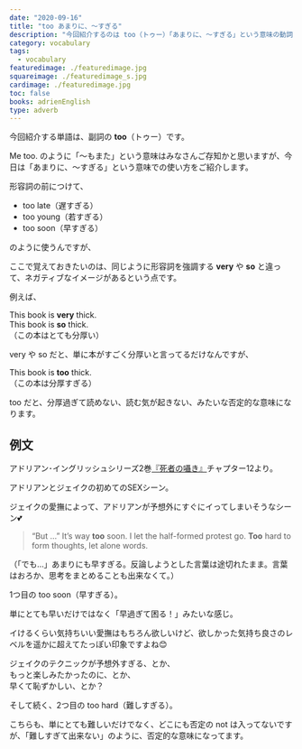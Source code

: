 ```yaml
---
date: "2020-09-16"
title: "too あまりに、～すぎる"
description: "今回紹介するのは too（トゥー）「あまりに、～すぎる」という意味の動詞です。例文は、アドリアン･イングリッシュシリーズ2巻『死者の囁き』より"
category: vocabulary
tags:
  - vocabulary
featuredimage: ./featuredimage.jpg
squareimage: ./featuredimage_s.jpg
cardimage: ./featuredimage.jpg
toc: false
books: adrienEnglish
type: adverb
---
```



今回紹介する単語は、副詞の __too__（トゥー）です。

Me too. のように「～もまた」という意味はみなさんご存知かと思いますが、今日は「あまりに、～すぎる」という意味での使い方をご紹介します。

形容詞の前につけて、

- too late（遅すぎる）
- too young（若すぎる）
- too soon（早すぎる）

のように使うんですが、

ここで覚えておきたいのは、同じように形容詞を強調する __very__ や __so__ と違って、ネガティブなイメージがあるという点です。

例えば、

This book is __very__ thick.  
This book is __so__ thick.  
（この本はとても分厚い）

very や so だと、単に本がすごく分厚いと言ってるだけなんですが、

This book is __too__ thick.  
（この本は分厚すぎる）

too だと、分厚過ぎて読めない、読む気が起きない、みたいな否定的な意味になります。

## 例文

アドリアン･イングリッシュシリーズ2巻[『死者の囁き』](/mm-romance/a-dangerous-thing/)チャプター12より。

アドリアンとジェイクの初めてのSEXシーン。

ジェイクの愛撫によって、アドリアンが予想外にすぐにイってしまいそうなシーン💕

<Blockquote book srcBook="dangerousThing" lang="en" chapter="12">
“But …” It’s way <strong>too</strong> soon. I let the half-formed protest go. <strong>Too</strong> hard to form thoughts, let alone words.
</Blockquote>

<p className="translation">（「でも…」あまりにも早すぎる。反論しようとした言葉は途切れたまま。言葉はおろか、思考をまとめることも出来なくて。）</p>

1つ目の too soon（早すぎる）。

単にとても早いだけではなく「早過ぎて困る！」みたいな感じ。

イけるくらい気持ちいい愛撫はもちろん欲しいけど、欲しかった気持ち良さのレベルを遥かに超えてたっぽい印象ですよね😊

ジェイクのテクニックが予想外すぎる、とか、  
もっと楽しみたかったのに、とか、  
早くて恥ずかしい、とか？

そして続く、2つ目の too hard（難しすぎる）。

こちらも、単にとても難しいだけでなく、どこにも否定の not は入ってないですが、「難しすぎて出来ない」のように、否定的な意味になってます。

<VocabularyFooter book="dangerousThing" />
